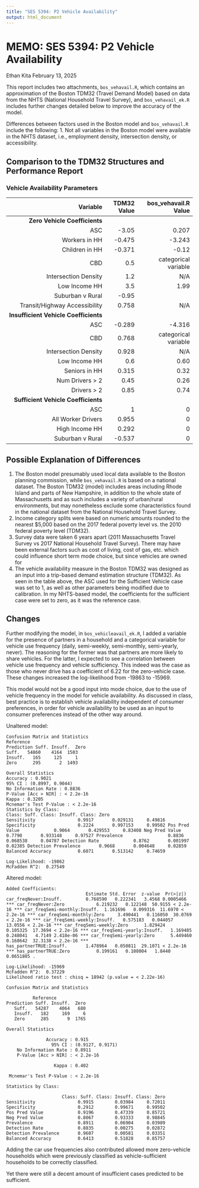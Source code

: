 ```yaml
---
title: "SES 5394: P2 Vehicle Availability"
output: html_document
---
```


# MEMO: SES 5394: P2 Vehicle Availability

Ethan Kita February 13, 2025

This report includes two attachments, `bos_vehavail.R`, which contains an approximation of the Boston TDM32 (Travel Demand Model) based on data from the NHTS (National Household Travel Survey), and `bos_vehavail_ek.R` includes further changes detailed below to improve the accuracy of the model.

Differences between factors used in the Boston model and `bos_vehavail.R` include the following: 1. Not all variables in the Boston model were available in the NHTS dataset, i.e., employment density, intersection density, or accessibility.

## Comparison to the TDM32 Structures and Performance Report

### Vehicle Availability Parameters

|                              Variable | TDM32 Value | bos_vehavail.R Value |
|--------------------------------------:|------------:|---------------------:|
|         **Zero Vehicle Coefficients** |             |                      |
|                                   ASC |       -3.05 |                0.207 |
|                         Workers in HH |      -0.475 |               -3.243 |
|                        Children in HH |      -0.371 |                -0.12 |
|                                   CBD |         0.5 | categorical variable |
|                  Intersection Density |         1.2 |                  N/A |
|                         Low Income HH |         3.5 |                 1.99 |
|                      Suburban v Rural |       -0.95 |                      |
|         Transit/Highway Accessibility |       0.758 |                  N/A |
| **Insufficient Vehicle Coefficients** |             |                      |
|                                   ASC |      -0.289 |               -4.316 |
|                                   CBD |       0.768 | categorical variable |
|                  Intersection Density |       0.928 |                  N/A |
|                         Low Income HH |         0.6 |                 0.60 |
|                         Seniors in HH |       0.315 |                 0.32 |
|                      Num Drivers \> 2 |        0.45 |                 0.26 |
|                          Drivers \> 2 |        0.85 |                 0.74 |
|   **Sufficient Vehicle Coefficients** |             |                      |
|                                   ASC |           1 |                    0 |
|                    All Worker Drivers |       0.955 |                    0 |
|                        High Income HH |       0.292 |                    0 |
|                      Suburban v Rural |      -0.537 |                    0 |

## Possible Explanation of Differences

1.  The Boston model presumably used local data available to the Boston planning commission, while `bos_vehavail.R` is based on a national dataset. The Boston TDM32 (model) includes areas including Rhode Island and parts of New Hampshire, in addition to the whole state of Massachusetts and as such includes a variety of urban/rural environments, but may nonetheless exclude some characteristics found in the national dataset from the National Household Travel Survey.
2.  Income category splits were based on numeric amounts rounded to the nearest \$5,000 based on the 2017 federal poverty level vs. the 2010 federal poverty level (TDM32).
3.  Survey data were taken 6 years apart (2011 Massachusetts Travel Survey vs 2017 National Household Travel Survey). There may have been external factors such as cost of living, cost of gas, etc. which could influence short term mode choice, but since vehicles are owned for
4.  The vehicle availability measure in the Boston TDM32 was designed as an input into a trip-based demand estimation structure (TDM32). As seen in the table above, the ASC used for the Sufficient Vehicle case was set to 1, as well as other parameters being modified due to calibration. In my NHTS-based model, the coefficients for the sufficient case were set to zero, as it was the reference case.

## Changes

Further modifying the model, in `bos_vehicleavail_ek.R`, I added a variable for the presence of partners in a household and a categorical variable for vehicle use frequency (daily, semi-weekly, semi-monthly, semi-yearly, never). The reasoning for the former was that partners are more likely to share vehicles. For the latter, I expected to see a correlation between vehicle use frequency and vehicle sufficiency. This indeed was the case as those who never drive has a coefficient of 6.22 for the zero-vehicle case. These changes increased the log-likelihood from -19863 to -15969.

This model would not be a good input into mode choice, due to the use of vehicle frequency in the model for vehicle availability. As discussed in class, best practice is to establish vehicle availability independent of consumer preferences, in order for vehicle availability to be used as an input to consumer preferences instead of the other way around.

Unaltered model:

```         
Confusion Matrix and Statistics            
Reference 
Prediction Suff. Insuff.  Zero
Suff.   54860    4164  1503    
Insuff.   165     125     1    
Zero      295       2  1493  

Overall Statistics                                                           Accuracy : 0.9021                            
95% CI : (0.8997, 0.9044)
No Information Rate : 0.8836
P-Value [Acc > NIR] : < 2.2e-16
Kappa : 0.3205                                                       
Mcnemar's Test P-Value : < 2.2e-16         
Statistics by Class:                       
Class: Suff. Class: Insuff. Class: Zero 
Sensitivity                0.9917       0.029131     0.49816 Specificity                0.2224       0.997153     0.99502 Pos Pred Value             0.9064       0.429553     0.83408 Neg Pred Value             0.7790       0.933148     0.97527 Prevalence                 0.8836       0.068538     0.04787 Detection Rate             0.8762       0.001997     0.02385 Detection Prevalence       0.9668       0.004648     0.02859 Balanced Accuracy          0.6071       0.513142     0.74659
```

```         
Log-Likelihood: -19862
McFadden R^2:  0.27549
```

Altered model:

```         
Added Coefficients:                               
                              Estimate Std. Error  z-value  Pr(>|z|)     
car_freqNever:Insuff.         0.768590   0.222341   3.4568 0.0005466 *** car_freqNever:Zero            6.219232   0.122148  50.9155 < 2.2e-16 *** car_freqSemi-monthly:Insuff.  1.161696   0.099316  11.6970 < 2.2e-16 *** car_freqSemi-monthly:Zero     3.490441   0.116050  30.0769 < 2.2e-16 *** car_freqSemi-weekly:Insuff.   0.575183   0.044057  13.0556 < 2.2e-16 *** car_freqSemi-weekly:Zero      1.829424   0.105325  17.3694 < 2.2e-16 *** car_freqSemi-yearly:Insuff.   1.169485   0.248041   4.7149 2.418e-06 *** car_freqSemi-yearly:Zero      5.449460   0.168642  32.3138 < 2.2e-16 *** 
has_partnerTRUE:Insuff.       1.478964   0.050811  29.1071 < 2.2e-16 *** has_partnerTRUE:Zero          0.199161   0.108004   1.8440 0.0651805 .   

Log-Likelihood: -15969 
McFadden R^2:  0.37229  
Likelihood ratio test : chisq = 18942 (p.value = < 2.22e-16)
```

```         
Confusion Matrix and Statistics

          Reference
Prediction Suff. Insuff.  Zero
   Suff.   54287    4064   680
   Insuff.   182     169     6
   Zero      285       9  1765

Overall Statistics
                                          
               Accuracy : 0.915           
                 95% CI : (0.9127, 0.9171)
    No Information Rate : 0.8911          
    P-Value [Acc > NIR] : < 2.2e-16       
                                          
                  Kappa : 0.402           
                                          
 Mcnemar's Test P-Value : < 2.2e-16       

Statistics by Class:

                     Class: Suff. Class: Insuff. Class: Zero
Sensitivity                0.9915        0.03984     0.72011
Specificity                0.2912        0.99671     0.99502
Pos Pred Value             0.9196        0.47339     0.85721
Neg Pred Value             0.8067        0.93333     0.98845
Prevalence                 0.8911        0.06904     0.03989
Detection Rate             0.8835        0.00275     0.02872
Detection Prevalence       0.9607        0.00581     0.03351
Balanced Accuracy          0.6413        0.51828     0.85757
```

Adding the car use frequencies also contributed allowed more zero-vehicle households which were previously classified as vehicle-sufficient households to be correctly classified.

Yet there were still a decent amount of insufficient cases predicted to be sufficient.
